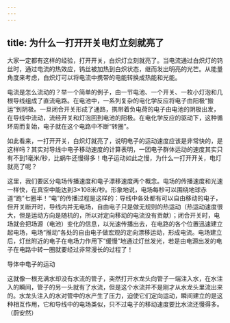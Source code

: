 ```yaml
---
---
---
```

title: 为什么一打开开关电灯立刻就亮了
---






大家一定都有这样的经验，打开开关，白炽灯立刻就亮了。当电流通过白炽灯的钨丝时，通过电流的热效应，钨丝被加热到白炽状态，继而发出明亮的光芒。从能量角度来考虑，白炽灯可以将电流中携带的电能转换成热能和光能。

电流是怎么流动的？举一个简单的例子，由一节电池、一个开关、一枚小灯泡和几根导线组成了直流电路。在电池中，一系列复杂的电化学反应将电子由阳极“搬运”到阴极。一旦闭合开关形成了通路，携带着负电荷的电子由电池的阴极出发，在导线中流动，流经开关和灯泡回到电池的阳极。在电化学反应的驱动下，这种循环周而复始，电子就在这个电路中不断“转圈”。

如此看来，一打开开关，白炽灯就亮了，说明电子的运动速度应该是非常快的，是这样吗？其实对导线中电子移动速度的计算表明，一团电子群体运动的速度其实只有不到1毫米/秒，比蜗牛还慢得多！电子运动如此之慢，为什么一打开开关，电灯就亮了呢？

这里，我们要区分电场传播速度和电子漂移速度两个概念。电场的传播速度和光速一样快，在真空中能达到3×108米/秒。形象地说，电场每秒可以围绕地球赤道“跑”七圈半！“电”的传播过程是这样的：导线中各处都有可以自由移动的电子，但开关断开时，导线内并无电场，自由电子只是做无规则的热运动（热运动速度很大，但是运动方向是随机的，所以对定向移动的电流没有贡献）；闭合开关时，电场就会把场源（电池）变化的信息，以光速传播出去，在电路的各个位置迅速建立起电场，电场“推动”各处的自由电子做宏观的定向漂移运动，形成电流。电场建立后，灯丝附近的电子在电场力作用下“缓慢”地通过灯丝发光，若是由电源出发的电子在电路中转一圈就要经过非常漫长的过程了！

导体中电子的运动



这就像一根充满水却没有水流的管子，突然打开水龙头向管子一端注入水，在水注入的瞬间，管子的另一头就有了水流，但是这个水流并不是刚才从水龙头里流出来的。水龙头注入的水对管中的水产生了压力，迫使它们定向运动，瞬间建立的是这种相互作用，它和导线中的电场类似，只不过电子的移动速度要比水流还慢得多。（蔚安然）